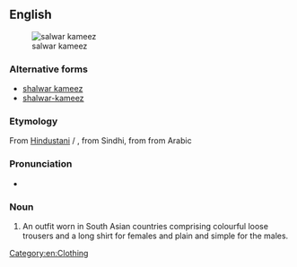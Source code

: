 ==English==
{{wikipedia|salwar kameez}}
[[Image:Pakistani salwar kameez, Zarmina Fashions.jpg|thumb|salwar kameez]]

===Alternative forms===
* [[shalwar kameez]]
* [[shalwar-kameez]]

===Etymology===
From [[Hindustani]] {{term|सलवार क़मीज़|lang=hi}} / {{term|سلوار قمیص|tr=salvār qamīs|lang=ur}}, from Sindhi, from {{term|قمیص|lang=fa}} from Arabic

===Pronunciation===
* {{IPA|/ˈsʌlvɒː kəˈmiːs/|lang=en}}

===Noun===
{{en-noun|head=[[salwar]] [[kameez]]|salwar kameezes}}

# An outfit worn in South Asian countries comprising colourful loose trousers and a long shirt for females and plain and simple for the males.

[[Category:en:Clothing]]